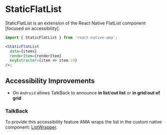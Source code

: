 
# StaticFlatList

StaticFlatList is an extension of the React Native FlatList component [focused on accessibility].

```jsx
import { StaticFlatList } from 'react-native-ama';

<StaticFlatList
  data={items}
  renderItem={renderItem}
  keyExtractor={item => item.id}
/>;
```

## Accessibility Improvements

- On `Android` allows TalkBack to announce **in list**/**out list** or **in grid**/**out of grid**

### TalkBack

<TalkBackList />

To provide this accessibility feature AMA wraps the list in the custom native
component: [ListWrapper](/docs/components/collections/ListWrapper).
